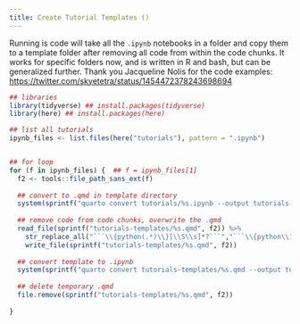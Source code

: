 ```yaml
---
title: Create Tutorial Templates ()
---
```


Running is code will take all the `.ipynb` notebooks in a folder and copy them to a template folder after removing all code from within the code chunks. It works for specific folders now, and is written in R and bash, but can be generalized further. Thank you Jacqueline Nolis for the code examples: <https://twitter.com/skyetetra/status/1454472378243698694>


```r
## libraries
library(tidyverse) ## install.packages(tidyverse)
library(here) ## install.packages(here)

## list all tutorials
ipynb_files <- list.files(here("tutorials"), pattern = ".ipynb")


## for loop
for (f in ipynb_files) {  ## f = ipynb_files[1]
  f2 <- tools::file_path_sans_ext(f)
  
  ## convert to .qmd in template directory
  system(sprintf("quarto convert tutorials/%s.ipynb --output tutorials-templates/%s.qmd", f2, f2))
  
  ## remove code from code chunks, overwrite the .qmd
  read_file(sprintf("tutorials-templates/%s.qmd", f2)) %>%
    str_replace_all("```\\{python(.*)\\}[\\S\\s]*?```","```\\{python\\1\\}\n#\n\n```") %>%
    write_file(sprintf("tutorials-templates/%s.qmd", f2))
  
  ## convert template to .ipynb
  system(sprintf("quarto convert tutorials-templates/%s.qmd --output tutorials-templates/%s.ipynb", f2, f2))
  
  ## delete temporary .qmd
  file.remove(sprintf("tutorials-templates/%s.qmd", f2))
  
}


```

